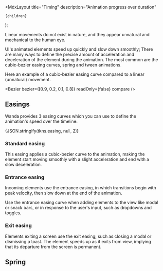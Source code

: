 
  <MdxLayout
    title="Timing"
    description="Animation progress over duration"
  >
    {children}
  </MdxLayout>
);

Linear movements do not exist in nature, and they appear unnatural and mechanical to the human eye.

UI's animated elements speed up quickly and slow down smoothly; There are many ways to define the precise amount of acceleration and deceleration of the element during the animation. The most common are the cubic-bezier easing curves, spring and tween animations.

Here an example of a cubic-bezier easing curve compared to a linear (unnatural) movement.

<Bezier bezier={[0.9, 0.2, 0.1, 0.8]} readOnly={false} compare  />

## Easings

Wanda provides 3 easing curves which you can use to define the animation's speed over the timeline.

<CodeBlock className="language-json">{JSON.stringify(tkns.easing, null, 2)}</CodeBlock>

### Standard easing

This easing applies a cubic-bezier curve to the animation, making the element start moving smoothly with a slight acceleration and end with a slow deceleration.

<Bezier bezier={tkns.easing.standard.primitive} />

### Entrance easing

Incoming elements use the entrance easing, in which transitions begin with peak velocity, then slow down at the end of the animation.

Use the entrance easing curve when adding elements to the view like modal or snack bars, or in response to the user's input, such as dropdowns and toggles.

<Bezier bezier={tkns.easing.entrance.primitive} />

### Exit easing

Elements exiting a screen use the exit easing, such as closing a modal or dismissing a toast. The element speeds up as it exits from view, implying that its departure from the screen is permanent.

<Bezier bezier={tkns.easing.exit.primitive} duration={0.3} />

## Spring

